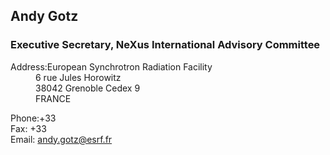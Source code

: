 ==Andy Gotz==
===Executive Secretary, NeXus International Advisory Committee===
;Address:European Synchrotron Radiation Facility
:6 rue Jules Horowitz
:38042 Grenoble Cedex 9
:FRANCE

;Phone:+33
;Fax: +33
;Email: [mailto:andy.gotz@esrf.fr andy.gotz@esrf.fr]